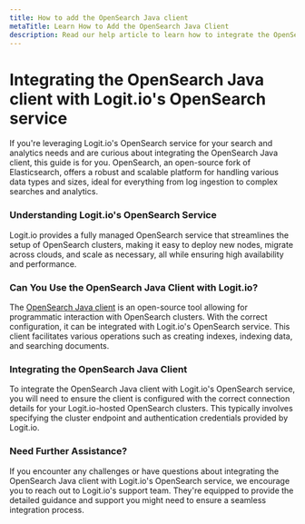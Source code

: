```yaml
---
title: How to add the OpenSearch Java client
metaTitle: Learn How to Add the OpenSearch Java Client
description: Read our help article to learn how to integrate the OpenSearch Java client with Logit.io's OpenSearch service.
---
```


# Integrating the OpenSearch Java client with Logit.io's OpenSearch service

If you're leveraging Logit.io's OpenSearch service for your search and 
analytics needs and are curious about integrating the OpenSearch Java client, 
this guide is for you. OpenSearch, an open-source fork of Elasticsearch, 
offers a robust and scalable platform for handling various data types and sizes, 
ideal for everything from log ingestion to complex searches and analytics.

### Understanding Logit.io's OpenSearch Service

Logit.io provides a fully managed OpenSearch service that streamlines the 
setup of OpenSearch clusters, making it easy to deploy new nodes, migrate 
across clouds, and scale as necessary, all while ensuring high availability and performance.

### Can You Use the OpenSearch Java Client with Logit.io?

The [OpenSearch Java client](https://github.com/opensearch-project/opensearch-java) is 
an open-source tool allowing for programmatic interaction with OpenSearch clusters. 
With the correct configuration, it can be integrated with Logit.io's 
OpenSearch service. This client facilitates various operations such as 
creating indexes, indexing data, and searching documents.

### Integrating the OpenSearch Java Client

To integrate the OpenSearch Java client with Logit.io's OpenSearch service, 
you will need to ensure the client is configured with the correct connection 
details for your Logit.io-hosted OpenSearch clusters. This typically involves 
specifying the cluster endpoint and authentication credentials provided by Logit.io.

### Need Further Assistance?

If you encounter any challenges or have questions about integrating the OpenSearch 
Java client with Logit.io's OpenSearch service, we encourage you to reach out to 
Logit.io's support team. They're equipped to provide the detailed guidance and 
support you might need to ensure a seamless integration process.